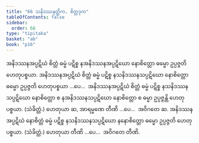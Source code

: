 ```yaml
---
title: "66 သနိဒဿနတ္တိက, စိတ္တဒုက"
tableOfContents: false
sidebar:
  order: 66
type: "tipitaka"
basket: "ab"
book: "p16"
---
```



<DynamicBreadcrumb />

<Division number="112" book="p16" e="ch" v="40" p="279">

<Paragraph number="273" book="p16">
အနိဒဿနအပ္ပဋိဃံ စိတ္တံ ဓမ္မံ ပဋိစ္စ နအနိဒဿနအပ္ပဋိဃော နောစိတ္တော ဓမ္မော ဥပ္ပဇ္ဇတိ ဟေတုပစ္စယာ. အနိဒဿနအပ္ပဋိဃံ စိတ္တံ ဓမ္မံ ပဋိစ္စ နသနိဒဿနသပ္ပဋိဃော နောစိတ္တော ဓမ္မော ဥပ္ပဇ္ဇတိ ဟေတုပစ္စယာ …ပေ…  အနိဒဿနအပ္ပဋိဃံ စိတ္တံ ဓမ္မံ ပဋိစ္စ နသနိဒဿနသပ္ပဋိဃော နောစိတ္တော စ နအနိဒဿနသပ္ပဋိဃော နောစိတ္တော စ ဓမ္မာ ဥပ္ပဇ္ဇန္တိ ဟေတုပစ္စယာ. (သံခိတ္တံ.) ဟေတုယာ ဆ, အာရမ္မဏေ တီဏိ …ပေ…  အဝိဂတေ ဆ.
</Paragraph>

<Paragraph number="274" book="p16">
အနိဒဿနအပ္ပဋိဃံ နောစိတ္တံ ဓမ္မံ ပဋိစ္စ နသနိဒဿနသပ္ပဋိဃော နနောစိတ္တော ဓမ္မော ဥပ္ပဇ္ဇတိ ဟေတုပစ္စယာ. (သံခိတ္တံ.) ဟေတုယာ တီဏိ …ပေ…  အဝိဂတေ တီဏိ.
</Paragraph>
</Division>